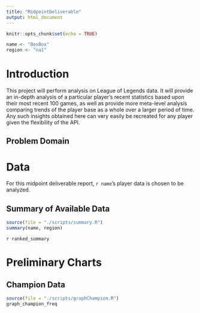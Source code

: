 ```yaml
---
title: "MidpointDeliverable"
output: html_document
---
```


```r
knitr::opts_chunk$set(echo = TRUE)

name <- "BoxBox"
region <- "na1"
```

# Introduction
This project will perform analysis on League of Legends data. It will provide an in-depth analysis of a particular player's recent statistics based upon their most recent 100 games, as well as provide more meta-level analysis comparing trends of the player base as a whole over a larger period of time. Any such insights obtained here can very easily be recreated for any player given the flexibility of the API.

## Problem Domain

# Data
For this midpoint deliverable report, `r name`'s player data is chosen to be analyzed.

## Summary of Available Data
```r
source(file = "./scripts/summary.R")
summary(name, region)
```

`r ranked_summary`


# Preliminary Charts

## Champion Data
```r
source(file = "./scripts/graphChampion.R")
graph_champion_freq
```